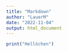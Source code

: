 ```yaml
---
title: "Markdown"
author: "LauerM"
date: "2022-11-04"
output: html_document
---
```


```r
print("Hellöchen")

```

